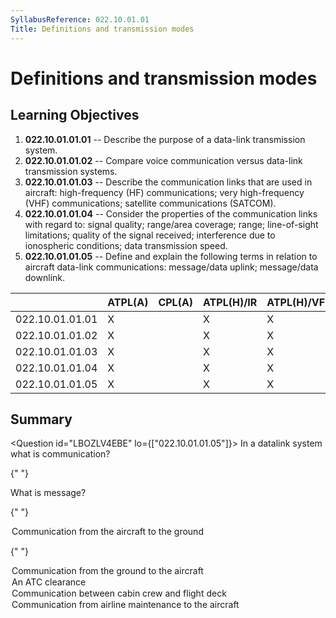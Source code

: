 ```yaml
---
SyllabusReference: 022.10.01.01
Title: Definitions and transmission modes
---
```


# Definitions and transmission modes

## Learning Objectives

1.  **022.10.01.01.01** -- Describe the purpose of a data-link transmission
    system.
2.  **022.10.01.01.02** -- Compare voice communication versus data-link
    transmission systems.
3.  **022.10.01.01.03** -- Describe the communication links that are used in
    aircraft: high-frequency (HF) communications; very high-frequency (VHF)
    communications; satellite communications (SATCOM).
4.  **022.10.01.01.04** -- Consider the properties of the communication links
    with regard to: signal quality; range/area coverage; range; line-of-sight
    limitations; quality of the signal received; interference due to ionospheric
    conditions; data transmission speed.
5.  **022.10.01.01.05** -- Define and explain the following terms in relation to
    aircraft data-link communications: message/data uplink; message/data
    downlink.

|                 | ATPL(A) | CPL(A) | ATPL(H)/IR | ATPL(H)/VFR | CPL(H) | IR  | CBIR(A) |
| --------------- | ------- | ------ | ---------- | ----------- | ------ | --- | ------- |
| 022.10.01.01.01 | X       |        | X          | X           |        |     |         |
| 022.10.01.01.02 | X       |        | X          | X           |        |     |         |
| 022.10.01.01.03 | X       |        | X          | X           |        |     |         |
| 022.10.01.01.04 | X       |        | X          | X           |        |     |         |
| 022.10.01.01.05 | X       |        | X          | X           |        |     |         |

## Summary

<Question id="LBOZLV4EBE" lo={["022.10.01.01.05"]}>
  <Text variant="oneCorrect">
    In a datalink system what is <Subject /> communication?
  </Text>

{" "}

<Text variant="oneCorrect">
  What is <Subject /> message?
</Text>

{" "}

<Option subject={[["a downlink"]]}>
  Communication from the aircraft to the ground
</Option>

{" "}

<Option subject={[["an uplink"]]}>
  Communication from the ground to the aircraft
</Option>

  <Option>An ATC clearance</Option>
  <Option>Communication between cabin crew and flight deck</Option>
  <Option>Communication from airline maintenance to the aircraft</Option>
</Question>
